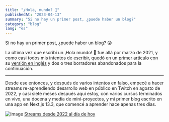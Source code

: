 ```yaml
---
title: "¿Hola, mundo? 👋"
publishedAt: "2023-04-13"
summary: "Si no hay un primer post, ¿puede haber un blog?"
category: "blog"
lang: "es"
---
```


Si no hay un primer post, ¿puede haber un blog? 😜

La última vez que escribí un ¡Hola mundo! 👋 fue allá por marzo de 2021, y como casi todos mis intentos de escribir, quedó en un [primer artículo](https://blog.quieroser.dev/hola-mundo) con su [versión en inglés](https://hashnode.matiasbaldanza.dev/hello-world) y dos o tres borradores abandonados para la continuación.

---

Desde ese entonces, y después de varios intentos en falso, empecé a hacer streams re-aprendiendo desarrollo web en público en Twitch en <time datetime="2022-08-15">agosto de 2022</time>, y <time datetime="2023-04-13">casi siete meses después</time> aquí estoy, con varios cursos terminados en vivo, una docena y media de mini-proyectos, y mi primer blog escrito en una app en Next.js 13.3, que comencé a aprender <time datetime="2023-04-10">hace apenas tres días</time>.

![Image](/public/images/articles/Screen-Shot-twitchtracker-matiasbaldanza-streams-2023-04-14.png)
[Streams desde 2022 al día de hoy](https://twitchtracker.com/matiasbaldanza/streams)
